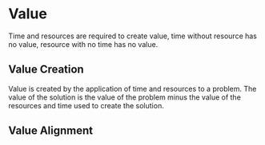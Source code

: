 # Value
Time and resources are required to create value, time without resource has no value, resource with no time has no value.

## Value Creation
Value is created by the application of time and resources to a problem. The value of the solution is the value of the problem minus the value of the resources and time used to create the solution.

## Value Alignment

